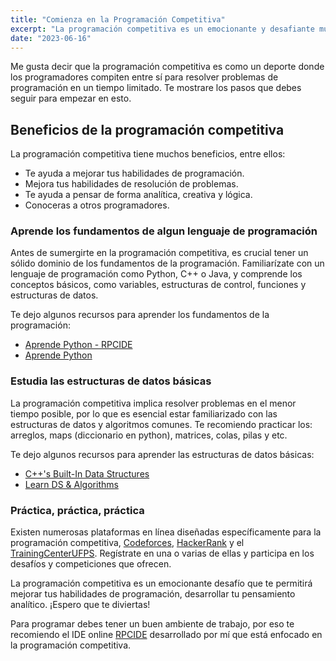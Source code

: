 ```yaml
---
title: "Comienza en la Programación Competitiva"
excerpt: "La programación competitiva es un emocionante y desafiante mundo en el que los programadores ponen a prueba sus habilidades de resolución de problemas y su capacidad para escribir código eficiente en un entorno de competencia."
date: "2023-06-16"
---
```


Me gusta decir que la programación competitiva es como un deporte donde los programadores compiten entre sí para resolver problemas de programación en un tiempo limitado. Te mostrare los pasos que debes seguir para empezar en esto.

## Beneficios de la programación competitiva

La programación competitiva tiene muchos beneficios, entre ellos:

- Te ayuda a mejorar tus habilidades de programación.
- Mejora tus habilidades de resolución de problemas.
- Te ayuda a pensar de forma analítica, creativa y lógica.
- Conoceras a otros programadores.

### Aprende los fundamentos de algun lenguaje de programación

Antes de sumergirte en la programación competitiva, es crucial tener un sólido dominio de los fundamentos de la programación. Familiarízate con un lenguaje de programación como Python, C++ o Java, y comprende los conceptos básicos, como variables, estructuras de control, funciones y estructuras de datos.

Te dejo algunos recursos para aprender los fundamentos de la programación:

- [Aprende Python - RPCIDE](https://rpcide.cloud/learning/python)
- [Aprende Python](https://aprendepython.es)

### Estudia las estructuras de datos básicas

La programación competitiva implica resolver problemas en el menor tiempo posible, por lo que es esencial estar familiarizado con las estructuras de datos y algoritmos comunes. Te recomiendo practicar los: arreglos, maps (diccionario en python), matrices, colas, pilas y etc.

Te dejo algunos recursos para aprender las estructuras de datos básicas:

- [C++'s Built-In Data Structures](https://www.codecademy.com/learn/c-plus-plus-for-programmers/modules/cpp-built-in-data-structures/cheatsheet)
- [Learn DS & Algorithms](https://www.programiz.com/dsa)

### Práctica, práctica, práctica

Existen numerosas plataformas en línea diseñadas específicamente para la programación competitiva, [Codeforces](https://codeforces.com), [HackerRank](https://www.hackerrank.com/) y el [TrainingCenterUFPS](https://trainingcenter.cloud.ufps.edu.co). Regístrate en una o varias de ellas y participa en los desafíos y competiciones que ofrecen.

La programación competitiva es un emocionante desafío que te permitirá mejorar tus habilidades de programación, desarrollar tu pensamiento analítico. ¡Espero que te diviertas!

Para programar debes tener un buen ambiente de trabajo, por eso te recomiendo el IDE online [RPCIDE](https://www.rpcide.cloud) desarrollado por mí que está enfocado en la programación competitiva.

